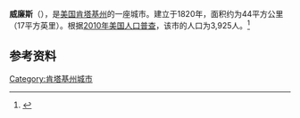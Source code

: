 {{Infobox City 
|chinese_name = 威廉斯
|official_name = Williamstown
|image_flag = 
|image_seal = 
|image_skyline = 
|image_map = KYMap-doton-Williamstown.PNG
|map_caption =
|subdivision_type = [[國家|國家]]
|subdivision_name = {{USA}}
|leader_title = 
|leader_name = 
|subdivision_type1 = [[美國行政區劃|州]]
|subdivision_name1 = [[肯塔基州|肯塔基州]]
|subdivision_type2 = [[肯塔基州行政区划|县]]
|subdivision_name2 = Grant
|found_title            = 正式立市
|found_date             = 1820年
|area_total = 44
|area_land = 
|area_water = 
|population_as_of = 2010
|population_total = 3,925
|population_density = 
|timezone = 
|utc_offset = 
|timezone_DST = 
|utc_offset_DST = 
}}

'''威廉斯'''（{{lang-en|'''Williamstown'''}}），是[[美国|美国]][[肯塔基州|肯塔基州]]的一座城市。建立于1820年，面积约为44平方公里（17平方英里）。根据[[2010年美国人口普查|2010年美国人口普查]]，该市的人口为3,925人。<ref name=census>{{cite web |url = http://www.census.gov/prod/www/abs/decennial/ |title = Census of Population and Housing |publisher = U.S. Census Bureau |accessdate = November 18, 2011 |archive-url = https://web.archive.org/web/20060208103743/http://www.census.gov/prod/www/abs/decennial/ |archive-date = 2006-02-08 |dead-url = yes }}</ref>

== 参考资料 ==
{{reflist}}

[[Category:肯塔基州城市|Category:肯塔基州城市]]


{{Kentucky-stub}}